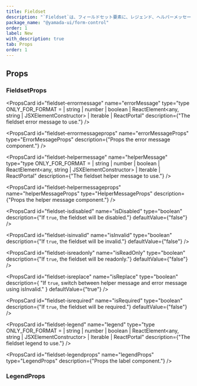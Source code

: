 ```yaml
---
title: Fieldset
description: "`Fieldset`は、フィールドセット要素に、レジェンド、ヘルパーメッセージ、エラーメッセージなどをグループ化するために使用されるコンポーネントです。"
package_name: "@yamada-ui/form-control"
order: 1
label: New
with_description: true
tab: Props
order: 1
---
```


## Props

### FieldsetProps

<PropsCard
  id="fieldset-errormessage"
  name="errorMessage"
  type="type ONLY_FOR_FORMAT =
  | string
  | number
  | boolean
  | ReactElement<any, string | JSXElementConstructor<any>>
  | Iterable<ReactNode>
  | ReactPortal"
  description={"The fieldset error message to use."}
/>

<PropsCard
  id="fieldset-errormessageprops"
  name="errorMessageProps"
  type="ErrorMessageProps"
  description={"Props the error message component."}
/>

<PropsCard
  id="fieldset-helpermessage"
  name="helperMessage"
  type="type ONLY_FOR_FORMAT =
  | string
  | number
  | boolean
  | ReactElement<any, string | JSXElementConstructor<any>>
  | Iterable<ReactNode>
  | ReactPortal"
  description={"The fieldset helper message to use."}
/>

<PropsCard
  id="fieldset-helpermessageprops"
  name="helperMessageProps"
  type="HelperMessageProps"
  description={"Props the helper message component."}
/>

<PropsCard
  id="fieldset-isdisabled"
  name="isDisabled"
  type="boolean"
  description={"If `true`, the fieldset will be disabled."}
  defaultValue={"false"}
/>

<PropsCard
  id="fieldset-isinvalid"
  name="isInvalid"
  type="boolean"
  description={"If `true`, the fieldset will be invalid."}
  defaultValue={"false"}
/>

<PropsCard
  id="fieldset-isreadonly"
  name="isReadOnly"
  type="boolean"
  description={"If `true`, the fieldset will be readonly."}
  defaultValue={"false"}
/>

<PropsCard
  id="fieldset-isreplace"
  name="isReplace"
  type="boolean"
  description={
    "If `true`, switch between helper message and error message using isInvalid."
  }
  defaultValue={"true"}
/>

<PropsCard
  id="fieldset-isrequired"
  name="isRequired"
  type="boolean"
  description={"If `true`, the fieldset will be required."}
  defaultValue={"false"}
/>

<PropsCard
  id="fieldset-legend"
  name="legend"
  type="type ONLY_FOR_FORMAT =
  | string
  | number
  | boolean
  | ReactElement<any, string | JSXElementConstructor<any>>
  | Iterable<ReactNode>
  | ReactPortal"
  description={"The fieldset legend to use."}
/>

<PropsCard
  id="fieldset-legendprops"
  name="legendProps"
  type="LegendProps"
  description={"Props the label component."}
/>

<PropsCard
  id="fieldset-optionalindicator"
  name="optionalIndicator"
  type="type ONLY_FOR_FORMAT =
  | string
  | number
  | boolean
  | ReactElement<any, string | JSXElementConstructor<any>>
  | Iterable<ReactNode>
  | ReactPortal"
/>

<PropsCard
  id="fieldset-requiredindicator"
  name="requiredIndicator"
  type="type ONLY_FOR_FORMAT =
  | string
  | number
  | boolean
  | ReactElement<any, string | JSXElementConstructor<any>>
  | Iterable<ReactNode>
  | ReactPortal"
/>

### LegendProps

<PropsCard id="legend-isrequired" name="isRequired" type="boolean" />

<PropsCard
  id="legend-optionalindicator"
  name="optionalIndicator"
  type="type ONLY_FOR_FORMAT =
  | string
  | number
  | boolean
  | ReactElement<any, string | JSXElementConstructor<any>>
  | Iterable<ReactNode>
  | ReactPortal"
/>

<PropsCard
  id="legend-requiredindicator"
  name="requiredIndicator"
  type="type ONLY_FOR_FORMAT =
  | string
  | number
  | boolean
  | ReactElement<any, string | JSXElementConstructor<any>>
  | Iterable<ReactNode>
  | ReactPortal"
/>
